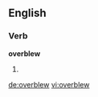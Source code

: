 ==English==

===Verb===
'''overblew'''

# {{simple past of|[[overblow]]}}

[[de:overblew]]
[[vi:overblew]]